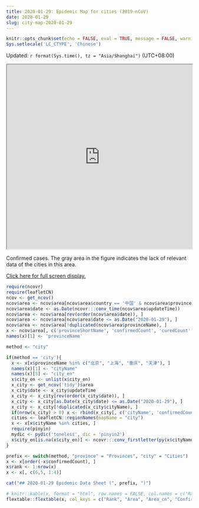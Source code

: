 ```yaml
---
title: 2020-01-29: Epidemic Map for cities (2019-nCoV)
date: 2020-01-29
slug: city-map-2020-01-29
---
```


```r
knitr::opts_chunk$set(echo = FALSE, eval = TRUE, message = FALSE, warning = FALSE, error = FALSE)
Sys.setlocale('LC_CTYPE', 'Chinese')
```

Updated: `r format(Sys.time(), tz = "Asia/Shanghai")` (UTC+08:00)

<iframe seamless src="https://pzhaonet.github.io/ncov/leaflet/leafmap-city-2020-01-29.html" width="100%" height="500"></iframe>

Confirmed cases. The gray area in the figure indicates the lack of relevant data of the cities in this area.

[Click here for full screen display.](https://pzhaonet.github.io/ncov/leaflet/leafmap-city-2020-01-29.html)


```r
require(ncovr)
require(leafletCN)
ncov <- get_ncov()
ncov$area <- ncov$area[ncov$area$country == '中国' & ncov$area$provinceName != '待明确地区' , ]
ncov$area$date <- as.Date(ncovr:::conv_time(ncov$area$updateTime))
ncov$area <- ncov$area[rev(order(ncov$area$date)), ]
ncov$area <- ncov$area[ncov$area$date <= as.Date("2020-01-29"), ]
ncov$area <- ncov$area[!duplicated(ncov$area$provinceName), ]
x <- ncov$area[, c('provinceShortName', 'confirmedCount', 'curedCount', 'deadCount', 'province_en')]
names(x)[1] <- 'provinceName'

method <- "city"

if(method == 'city'){
  x <- x[x$provinceName %in% c("北京", "上海", "重庆", "天津"), ]
  names(x)[1] <- "cityName"
  names(x)[5] <- "city_en"
  x$city_en <- unlist(x$city_en)
  x_city <- get_ncov('tidy')$area
  x_city$date <- x_city$updateTime
  x_city <- x_city[rev(order(x_city$date)), ]
  x_city <- x_city[as.Date(x_city$date) <= as.Date("2020-01-29"), ]
  x_city <- x_city[!duplicated(x_city$cityName), ]
  if(nrow(x_city) > 0) x <- rbind(x_city[, c('cityName', 'confirmedCount', 'curedCount', 'deadCount', 'city_en')], x)
  cities <- leafletCN::regionNames(mapName = "city")
  x <- x[x$cityName %in% cities, ]
  require(pinyin)
  mydic <- pydic('toneless', dic = 'pinyin2')
  x$city_en[is.na(x$city_en)] <- ncovr:::conv_firstletter(py(x$cityName[is.na(x$city_en)], dic = mydic, sep =''))
}

prefix <- switch(method, "province" = "Provinces", "city" = "Cities")
x <- x[order(-x$confirmedCount), ]
x$rank <- 1:nrow(x)
x <- x[, c(6,5, 1:4)]
```

```r
cat("## 2020-01-29 Epidemic Data Sheet (", prefix, ")")
```

```r
# knitr::kable(x, format = "html", row.names = FALSE, col.names = c("Rank", "Area", "Area_cn", "Confirmed", "Cured", "Dead"))
flextable::flextable(x, col_keys = c("Rank", "Area", "Area_cn", "Confirmed", "Cured", "Dead"))
```
